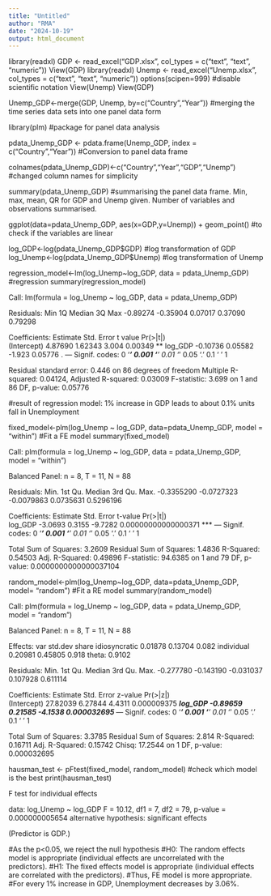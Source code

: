 ---
title: "Untitled"
author: "RMA"
date: "2024-10-19"
output: html_document
---
library(readxl)
GDP <- read_excel("GDP.xlsx", col_types = c("text", "text", "numeric"))
View(GDP)
library(readxl)
Unemp <- read_excel("Unemp.xlsx", col_types = c("text", "text", "numeric"))
options(scipen=999) #disable scientific notation
View(Unemp)
View(GDP)

Unemp_GDP<-merge(GDP, Unemp, by=c("Country","Year")) #merging the time series data sets into one panel data form

library(plm) #package for panel data analysis

pdata_Unemp_GDP <- pdata.frame(Unemp_GDP, index = c("Country","Year")) #Conversion to panel data frame

colnames(pdata_Unemp_GDP)<-c("Country","Year","GDP","Unemp") #changed column names for simplicity

summary(pdata_Unemp_GDP) #summarising the panel data frame. Min, max, mean, QR for GDP and Unemp given. Number of variables and observations summarised.

ggplot(data=pdata_Unemp_GDP, aes(x=GDP,y=Unemp)) + geom_point() #to check if the variables are linear

log_GDP<-log(pdata_Unemp_GDP$GDP) #log transformation of GDP
log_Unemp<-log(pdata_Unemp_GDP$Unemp) #log transformation of Unemp

regression_model<-lm(log_Unemp~log_GDP, data = pdata_Unemp_GDP) #regression
summary(regression_model)

Call:
  lm(formula = log_Unemp ~ log_GDP, data = pdata_Unemp_GDP)

Residuals:
  Min       1Q   Median       3Q      Max 
-0.89274 -0.35904  0.07017  0.37090  0.79298 

Coefficients:
  Estimate Std. Error t value Pr(>|t|)   
(Intercept)  4.87690    1.62343   3.004  0.00349 **
  log_GDP     -0.10736    0.05582  -1.923  0.05776 . 
---
  Signif. codes:  0 ‘***’ 0.001 ‘**’ 0.01 ‘*’ 0.05 ‘.’ 0.1 ‘ ’ 1

Residual standard error: 0.446 on 86 degrees of freedom
Multiple R-squared:  0.04124,	Adjusted R-squared:  0.03009 
F-statistic: 3.699 on 1 and 86 DF,  p-value: 0.05776

#result of regression model: 1% increase in GDP leads to about 0.1% units fall in Unemployment

fixed_model<-plm(log_Unemp ~ log_GDP, data=pdata_Unemp_GDP, model = "within") #Fit a FE model
summary(fixed_model)

Call:
  plm(formula = log_Unemp ~ log_GDP, data = pdata_Unemp_GDP, model = "within")

Balanced Panel: n = 8, T = 11, N = 88

Residuals:
  Min.    1st Qu.     Median    3rd Qu.       Max. 
-0.3355290 -0.0727323 -0.0079863  0.0735631  0.5296196 

Coefficients:
  Estimate Std. Error t-value            Pr(>|t|)    
log_GDP  -3.0693     0.3155 -9.7282 0.00000000000000371 ***
  ---
  Signif. codes:  0 ‘***’ 0.001 ‘**’ 0.01 ‘*’ 0.05 ‘.’ 0.1 ‘ ’ 1

Total Sum of Squares:    3.2609
Residual Sum of Squares: 1.4836
R-Squared:      0.54503
Adj. R-Squared: 0.49896
F-statistic: 94.6385 on 1 and 79 DF, p-value: 0.0000000000000037104

random_model<-plm(log_Unemp~log_GDP, data=pdata_Unemp_GDP, model= "random") #Fit a RE model
summary(random_model)

Call:
  plm(formula = log_Unemp ~ log_GDP, data = pdata_Unemp_GDP, model = "random")

Balanced Panel: n = 8, T = 11, N = 88

Effects:
  var std.dev share
idiosyncratic 0.01878 0.13704 0.082
individual    0.20981 0.45805 0.918
theta: 0.9102

Residuals:
  Min.   1st Qu.    Median   3rd Qu.      Max. 
-0.277780 -0.143190 -0.031037  0.107928  0.611114 

Coefficients:
  Estimate Std. Error z-value    Pr(>|z|)    
(Intercept) 27.82039    6.27844  4.4311 0.000009375 ***
  log_GDP     -0.89659    0.21585 -4.1538 0.000032695 ***
  ---
  Signif. codes:  0 ‘***’ 0.001 ‘**’ 0.01 ‘*’ 0.05 ‘.’ 0.1 ‘ ’ 1

Total Sum of Squares:    3.3785
Residual Sum of Squares: 2.814
R-Squared:      0.16711
Adj. R-Squared: 0.15742
Chisq: 17.2544 on 1 DF, p-value: 0.000032695


hausman_test <- pFtest(fixed_model, random_model) #check which model is the best
print(hausman_test)

F test for individual effects

data:  log_Unemp ~ log_GDP
F = 10.12, df1 = 7, df2 = 79, p-value = 0.000000005654
alternative hypothesis: significant effects

(Predictor is GDP.)

#As the p<0.05, we reject the null hypothesis 
#H0: The random effects model is appropriate (individual effects are uncorrelated with the predictors).
#H1: The fixed effects model is appropriate (individual effects are correlated with the predictors).
#Thus, FE model is more appropriate.
#For every 1% increase in GDP, Unemployment decreases by 3.06%.
